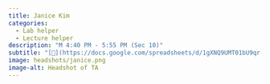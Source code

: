 ```yaml
---
title: Janice Kim
categories: 
  - Lab helper
  - Lecture helper
description: "M 4:40 PM - 5:55 PM (Sec 10)"
subtitle: "[🔗](https://docs.google.com/spreadsheets/d/1gXNQ9UMT01bU9qr-YDsA2GIpslldHmfwPg1gcOj2GTA/edit?usp=sharing)"
image: headshots/janice.png
image-alt: Headshot of TA
---
```

